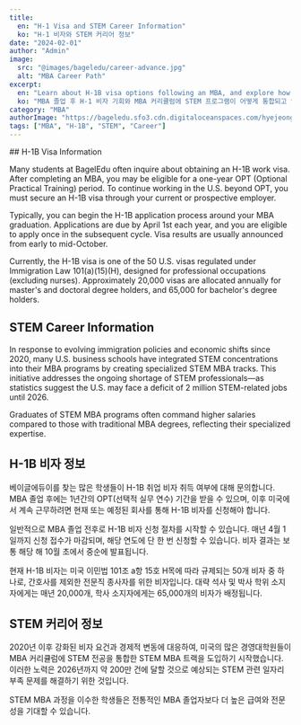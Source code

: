 ```yaml
---
title:
  en: "H-1 Visa and STEM Career Information"
  ko: "H-1 비자와 STEM 커리어 정보"
date: "2024-02-01"
author: "Admin"
image:
  src: "@images/bageledu/career-advance.jpg"
  alt: "MBA Career Path"
excerpt:
  en: "Learn about H-1B visa options following an MBA, and explore how STEM programs are being integrated into MBA curricula"
  ko: "MBA 졸업 후 H-1 비자 기회와 MBA 커리큘럼에 STEM 프로그램이 어떻게 통합되고 있는지 알아보세요"
category: "MBA"
authorImage: "https://bageledu.sfo3.cdn.digitaloceanspaces.com/hyejeong.jpg"
tags: ["MBA", "H-1B", "STEM", "Career"]
---
```


<div class="en-content" x-show="$store.language !== 'ko'">
## H-1B Visa Information

Many students at BagelEdu often inquire about obtaining an H-1B work visa. After completing an MBA, you may be eligible for a one-year OPT (Optional Practical Training) period. To continue working in the U.S. beyond OPT, you must secure an H-1B visa through your current or prospective employer.

Typically, you can begin the H-1B application process around your MBA graduation. Applications are due by April 1st each year, and you are eligible to apply once in the subsequent cycle. Visa results are usually announced from early to mid-October.

Currently, the H-1B visa is one of the 50 U.S. visas regulated under Immigration Law 101(a)(15)(H), designed for professional occupations (excluding nurses). Approximately 20,000 visas are allocated annually for master's and doctoral degree holders, and 65,000 for bachelor's degree holders.

## STEM Career Information

In response to evolving immigration policies and economic shifts since 2020, many U.S. business schools have integrated STEM concentrations into their MBA programs by creating specialized STEM MBA tracks. This initiative addresses the ongoing shortage of STEM professionals—as statistics suggest the U.S. may face a deficit of 2 million STEM-related jobs until 2026.

Graduates of STEM MBA programs often command higher salaries compared to those with traditional MBA degrees, reflecting their specialized expertise.
</div>

<div class="ko-content" x-show="$store.language === 'ko'">

## H-1B 비자 정보

베이글에듀이를 찾는 많은 학생들이 H-1B 취업 비자 취득 여부에 대해 문의합니다. MBA 졸업 후에는 1년간의 OPT(선택적 실무 연수) 기간을 받을 수 있으며, 이후 미국에서 계속 근무하려면 현재 또는 예정된 회사를 통해 H-1B 비자를 신청해야 합니다.

일반적으로 MBA 졸업 전후로 H-1B 비자 신청 절차를 시작할 수 있습니다. 매년 4월 1일까지 신청 접수가 마감되며, 해당 연도에 단 한 번 신청할 수 있습니다. 비자 결과는 보통 해당 해 10월 초에서 중순에 발표됩니다.

현재 H-1B 비자는 미국 이민법 101조 a항 15호 H목에 따라 규제되는 50개 비자 중 하나로, 간호사를 제외한 전문직 종사자를 위한 비자입니다. 대략 석사 및 박사 학위 소지자에게는 매년 20,000개, 학사 소지자에게는 65,000개의 비자가 배정됩니다.

## STEM 커리어 정보

2020년 이후 강화된 비자 요건과 경제적 변동에 대응하여, 미국의 많은 경영대학원들이 MBA 커리큘럼에 STEM 전공을 통합한 STEM MBA 트랙을 도입하기 시작했습니다. 이러한 노력은 2026년까지 약 200만 건에 달할 것으로 예상되는 STEM 관련 일자리 부족 문제를 해결하기 위한 것입니다.

STEM MBA 과정을 이수한 학생들은 전통적인 MBA 졸업자보다 더 높은 급여와 전문성을 기대할 수 있습니다.
</div>
